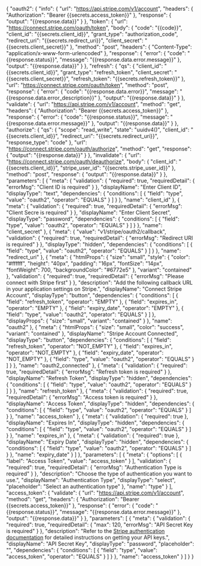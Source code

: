 {
    "oauth2": {
        "info": {
            "url": "https://api.stripe.com/v1/account",
            "headers": {
                "Authorization": "Bearer {{secrets.access_token}}"
            },
            "response": {
                "output": "{{response.data}}"
            }
        },
        "token": {
            "url": "https://connect.stripe.com/oauth/token",
            "body": {
                "code": "{{code}}",
                "client_id": "{{secrets.client_id}}",
                "grant_type": "authorization_code",
                "redirect_uri": "{{secrets.redirect_uri}}",
                "client_secret": "{{secrets.client_secret}}"
            },
            "method": "post",
            "headers": {
                "Content-Type": "application/x-www-form-urlencoded"
            },
            "response": {
                "error": {
                    "code": "{{response.status}}",
                    "message": "{{response.data.error.message}}"
                },
                "output": "{{response.data}}"
            }
        },
        "refresh": {
            "qs": {
                "client_id": "{{secrets.client_id}}",
                "grant_type": "refresh_token",
                "client_secret": "{{secrets.client_secret}}",
                "refresh_token": "{{secrets.refresh_token}}"
            },
            "url": "https://connect.stripe.com/oauth/token",
            "method": "post",
            "response": {
                "error": {
                    "code": "{{response.data.error}}",
                    "message": "{{response.data.error_description}}"
                },
                "output": "{{response.data}}"
            }
        },
        "validate": {
            "url": "https://api.stripe.com/v1/account",
            "method": "get",
            "headers": {
                "Authorization": "Bearer {{secrets.access_token}}"
            },
            "response": {
                "error": {
                    "code": "{{response.status}}",
                    "message": "{{response.data.error.message}}"
                },
                "output": "{{response.data}}"
            }
        },
        "authorize": {
            "qs": {
                "scope": "read_write",
                "state": "uuidv4()",
                "client_id": "{{secrets.client_id}}",
                "redirect_uri": "{{secrets.redirect_uri}}",
                "response_type": "code"
            },
            "url": "https://connect.stripe.com/oauth/authorize",
            "method": "get",
            "response": {
                "output": "{{response.data}}"
            }
        },
        "invalidate": {
            "url": "https://connect.stripe.com/oauth/deauthorize",
            "body": {
                "client_id": "{{secrets.client_id}}",
                "stripe_user_id": "{{secrets.stripe_user_id}}"
            },
            "method": "post",
            "response": {
                "output": "{{response.data}}"
            }
        },
        "parameters": [
            {
                "meta": {
                    "validation": {
                        "required": true,
                        "requiredDetail": {
                            "errorMsg": "Client ID is required"
                        }
                    },
                    "displayName": "Enter Client ID",
                    "displayType": "text",
                    "dependencies": {
                        "conditions": [
                            {
                                "field": "type",
                                "value": "oauth2",
                                "operator": "EQUALS"
                            }
                        ]
                    }
                },
                "name": "client_id"
            },
            {
                "meta": {
                    "validation": {
                        "required": true,
                        "requiredDetail": {
                            "errorMsg": "Client Secre is required"
                        }
                    },
                    "displayName": "Enter Client Secret",
                    "displayType": "password",
                    "dependencies": {
                        "conditions": [
                            {
                                "field": "type",
                                "value": "oauth2",
                                "operator": "EQUALS"
                            }
                        ]
                    }
                },
                "name": "client_secret"
            },
            {
                "meta": {
                    "value": "v1/stripe/oauth2/callback",
                    "validation": {
                        "required": true,
                        "requiredDetail": {
                            "errorMsg": "Redirect URI is required"
                        }
                    },
                    "displayType": "hidden",
                    "dependencies": {
                        "conditions": [
                            {
                                "field": "type",
                                "value": "oauth2",
                                "operator": "EQUALS"
                            }
                        ]
                    }
                },
                "name": "redirect_uri"
            },
            {
                "meta": {
                    "htmlProps": {
                        "size": "small",
                        "style": {
                            "color": "#ffffff",
                            "height": "40px",
                            "padding": "16px",
                            "fontSize": "14px",
                            "fontWeight": 700,
                            "backgroundColor": "#6772e5"
                        },
                        "variant": "contained"
                    },
                    "validation": {
                        "required": true,
                        "requiredDetail": {
                            "errorMsg": "Please connect with Stripe first"
                        }
                    },
                    "description": "Add the following callback URL in your application settings on Stripe.",
                    "displayName": "Connect Stripe Account",
                    "displayType": "button",
                    "dependencies": {
                        "conditions": [
                            {
                                "field": "refresh_token",
                                "operator": "EMPTY"
                            },
                            {
                                "field": "expires_in",
                                "operator": "EMPTY"
                            },
                            {
                                "field": "expiry_date",
                                "operator": "EMPTY"
                            },
                            {
                                "field": "type",
                                "value": "oauth2",
                                "operator": "EQUALS"
                            }
                        ]
                    },
                    "displayProps": {
                        "size": "small",
                        "variant": "contained"
                    }
                },
                "name": "oauth2"
            },
            {
                "meta": {
                    "htmlProps": {
                        "size": "small",
                        "color": "success",
                        "variant": "contained"
                    },
                    "displayName": "Stripe Account Connected",
                    "displayType": "button",
                    "dependencies": {
                        "conditions": [
                            {
                                "field": "refresh_token",
                                "operator": "NOT_EMPTY"
                            },
                            {
                                "field": "expires_in",
                                "operator": "NOT_EMPTY"
                            },
                            {
                                "field": "expiry_date",
                                "operator": "NOT_EMPTY"
                            },
                            {
                                "field": "type",
                                "value": "oauth2",
                                "operator": "EQUALS"
                            }
                        ]
                    }
                },
                "name": "oauth2_connected"
            },
            {
                "meta": {
                    "validation": {
                        "required": true,
                        "requiredDetail": {
                            "errorMsg": "Refresh token is required"
                        }
                    },
                    "displayName": "Refresh Token",
                    "displayType": "hidden",
                    "dependencies": {
                        "conditions": [
                            {
                                "field": "type",
                                "value": "oauth2",
                                "operator": "EQUALS"
                            }
                        ]
                    }
                },
                "name": "refresh_token"
            },
            {
                "meta": {
                    "validation": {
                        "required": true,
                        "requiredDetail": {
                            "errorMsg": "Access token is required"
                        }
                    },
                    "displayName": "Access Token",
                    "displayType": "hidden",
                    "dependencies": {
                        "conditions": [
                            {
                                "field": "type",
                                "value": "oauth2",
                                "operator": "EQUALS"
                            }
                        ]
                    }
                },
                "name": "access_token"
            },
            {
                "meta": {
                    "validation": {
                        "required": true
                    },
                    "displayName": "Expires In",
                    "displayType": "hidden",
                    "dependencies": {
                        "conditions": [
                            {
                                "field": "type",
                                "value": "oauth2",
                                "operator": "EQUALS"
                            }
                        ]
                    }
                },
                "name": "expires_in"
            },
            {
                "meta": {
                    "validation": {
                        "required": true
                    },
                    "displayName": "Expiry Date",
                    "displayType": "hidden",
                    "dependencies": {
                        "conditions": [
                            {
                                "field": "type",
                                "value": "oauth2",
                                "operator": "EQUALS"
                            }
                        ]
                    }
                },
                "name": "expiry_date"
            }
        ]
    },
    "parameters": [
        {
            "meta": {
                "options": [
                    {
                        "label": "Access Token",
                        "value": "access_token"
                    }
                ],
                "validation": {
                    "required": true,
                    "requiredDetail": {
                        "errorMsg": "Authentication Type is required"
                    }
                },
                "description": "Choose the type of authentication you want to use.",
                "displayName": "Authentication Type",
                "displayType": "select",
                "placeholder": "Select an authentication type"
            },
            "name": "type"
        }
    ],
    "access_token": {
        "validate": {
            "url": "https://api.stripe.com/v1/account",
            "method": "get",
            "headers": {
                "Authorization": "Bearer {{secrets.access_token}}"
            },
            "response": {
                "error": {
                    "code": "{{response.status}}",
                    "message": "{{response.data.error.message}}"
                },
                "output": "{{response.data}}"
            }
        },
        "parameters": [
            {
                "meta": {
                    "validation": {
                        "required": true,
                        "requiredDetail": {
                            "max": 120,
                            "errorMsg": "API Secret Key is required"
                        }
                    },
                    "description": "Refer to the <a href='https://stripe.com/docs/keys' target='blank'>Stripe authentication documentation</a> for detailed instructions on getting your API keys.",
                    "displayName": "API Secret Key",
                    "displayType": "password",
                    "placeholder": "",
                    "dependencies": {
                        "conditions": [
                            {
                                "field": "type",
                                "value": "access_token",
                                "operator": "EQUALS"
                            }
                        ]
                    }
                },
                "name": "access_token"
            }
        ]
    }
}